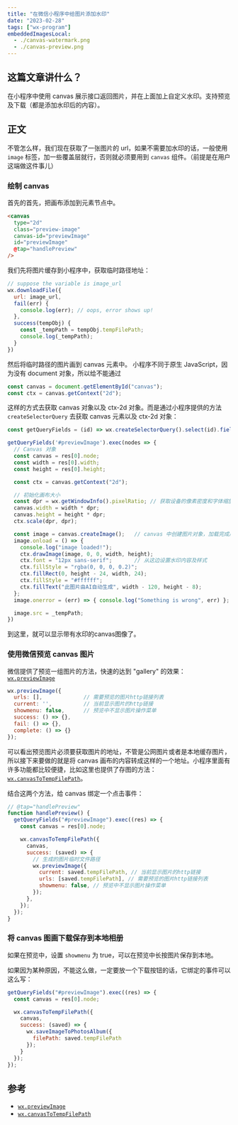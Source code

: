 ```yaml
---
title: "在微信小程序中给图片添加水印"
date: "2023-02-28"
tags: ["wx-program"]
embeddedImagesLocal:
  - ./canvas-watermark.png
  - ./canvas-preview.png
---
```



## 这篇文章讲什么？

在小程序中使用 canvas 展示接口返回图片，并在上面加上自定义水印。支持预览及下载（都是添加水印后的内容）。

## 正文

不管怎么样，我们现在获取了一张图片的 url，如果不需要加水印的话，一般使用 `image` 标签，加一些覆盖层就行，否则就必须要用到 `canvas` 组件。（前提是在用户这端做这件事儿）

### 绘制 canvas

首先的首先，把画布添加到元素节点中。

```html
<canvas
  type="2d"
  class="preview-image"
  canvas-id="previewImage"
  id="previewImage"
  @tap="handlePreview"
/>
```

我们先将图片缓存到小程序中，获取临时路径地址：

```javascript
// suppose the variable is image_url
wx.downloadFile({
  url: image_url,
  fail(err) {
    console.log(err); // oops, error shows up!
  },
  success(tempObj) {
    const _tempPath = tempObj.tempFilePath;
    console.log(_tempPath);
  }
})
```

然后将临时路径的图片画到 canvas 元素中。 小程序不同于原生 JavaScript，因为没有 document 对象，所以给不能通过

```javascript
const canvas = document.getElementById("canvas");
const ctx = canvas.getContext("2d");
```

这样的方式去获取 canvas 对象以及 ctx-2d 对象。而是通过小程序提供的方法 `createSelectorQuery` 去获取 canvas 元素以及 ctx-2d 对象：

```javascript
const getQueryFields = (id) => wx.createSelectorQuery().select(id).fields({ node: true, size: true })

getQueryFields('#previewImage').exec(nodes => {
  // Canvas 对象
  const canvas = res[0].node;
  const width = res[0].width;
  const height = res[0].height;

  const ctx = canvas.getContext("2d");

  // 初始化画布大小
  const dpr = wx.getWindowInfo().pixelRatio; // 获取设备的像素密度和字体缩放比
  canvas.width = width * dpr;
  canvas.height = height * dpr;
  ctx.scale(dpr, dpr);

  const image = canvas.createImage();   // canvas 中创建图片对象，加载完成后添加到 canvas 画布中
  image.onload = () => {
    console.log("image loaded!");
    ctx.drawImage(image, 0, 0, width, height);
    ctx.font = "12px sans-serif";       // 从这边设置水印内容及样式
    ctx.fillStyle = "rgba(0, 0, 0, 0.2)";
    ctx.fillRect(0, height - 24, width, 24);
    ctx.fillStyle = "#ffffff";
    ctx.fillText("此图片由AI自动生成", width - 120, height - 8);
  };
  image.onerror = (err) => { console.log("Something is wrong", err) };

  image.src = _tempPath;
})
```

到这里，就可以显示带有水印的canvas图像了。

<GatsbyImage alt='canvas 绘制图像及水印' image={getImage(props.localImages[0])} title='canvas 绘制图像及水印'/>


### 使用微信预览 canvas 图片

微信提供了预览一组图片的方法，快速的达到 "gallery" 的效果： [`wx.previewImage`](https://developers.weixin.qq.com/miniprogram/dev/api/media/image/wx.previewImage.html)

```javascript
wx.previewImage({
  urls: [],             // 需要预览的图片http链接列表
  current: '',          // 当前显示图片的http链接
  showmenu: false,      // 预览中不显示图片操作菜单
  success: () => {},
  fail: () => {},
  complete: () => {}
});
```

可以看出预览图片必须要获取图片的地址，不管是公网图片或者是本地缓存图片，所以接下来要做的就是将 canvas 画布的内容转成这样的一个地址。小程序里面有许多功能都比较便捷，比如这里也提供了存图的方法：[`wx.canvasToTempFilePath`](https://developers.weixin.qq.com/miniprogram/dev/api/canvas/wx.canvasToTempFilePath.html)。

结合这两个方法，给 canvas 绑定一个点击事件：

```javascript
// @tap="handlePreview"
function handlePreview() {
  getQueryFields("#previewImage").exec((res) => {
    const canvas = res[0].node;

    wx.canvasToTempFilePath({
      canvas,
      success: (saved) => {
        // 生成的图片临时文件路径
        wx.previewImage({
          current: saved.tempFilePath, // 当前显示图片的http链接
          urls: [saved.tempFilePath], // 需要预览的图片http链接列表
          showmenu: false, // 预览中不显示图片操作菜单
        });
      },
    });
  });
}
```

<GatsbyImage alt='canvas 图像预览' image={getImage(props.localImages[1])} title='canvas 图像预览'/>


### 将 canvas 图画下载保存到本地相册

如果在预览中，设置 `showmenu` 为 true，可以在预览中长按图片保存到本地。

如果因为某种原因，不能这么做，一定要放一个下载按钮的话，它绑定的事件可以这么写：

```javascript
getQueryFields("#previewImage").exec((res) => {
  const canvas = res[0].node;

  wx.canvasToTempFilePath({
    canvas,
    success: (saved) => {
      wx.saveImageToPhotosAlbum({
        filePath: saved.tempFilePath
      });
    }
  });
});
```

## 参考

- [`wx.previewImage`](https://developers.weixin.qq.com/miniprogram/dev/api/media/image/wx.previewImage.html)
- [`wx.canvasToTempFilePath`](https://developers.weixin.qq.com/miniprogram/dev/api/canvas/wx.canvasToTempFilePath.html)
